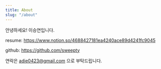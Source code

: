 ```yaml
---
title: About
slug: "/about"
---
```


안녕하세요! 이승연입니다.

resume: https://www.notion.so/4688427181ea4240ace89d4241fc9045

github: https://github.com/sweepty

연락은 adie0423@gmail.com 으로 부탁드립니다.